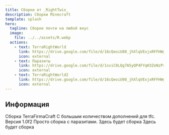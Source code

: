 ```yaml
---
title: Cборки от _RightTwix_
description: Сборки Minecraft
template: splash
hero:
  tagline: Сборки почти на любой вкус
  image:
    file: ../../assets/R.webp
  actions:
    - text: TerraRightWorld
      link: https://drive.google.com/file/d/16cQeoiU08_jhXlqVExjxRFFHWgXHc34U/view?usp=drive_link
      icon: external
    - text: Паразиты
      link: https://drive.google.com/file/d/1sviC8LQg7A5yQP4FYqH3ZeNzPsGKD_Sj/view?usp=drive_link
      icon: external
    - text: TerraRightWorld2
      link: https://drive.google.com/file/d/16cQeoiU08_jhXlqVExjxRFFHWgXHc34U/view?usp=drive_link
      icon: external
---
```



## Информация

<CardGrid stagger>
	<Card title="TerraRightWorld" icon="pencil">
		Сборка TerraFirmaCraft С большым количеством 
                дополнений для tfc. Версия 1.0f2
	</Card>
	<Card title="Паразиты" icon="add-document">
		Просто сборка с паразитами.
	</Card>
	<Card title="Скоро" icon="setting">
		Здесь будет сборка
	</Card>
	<Card title="Скоро">
		Здесь будет сборка
	</Card>
</CardGrid>
